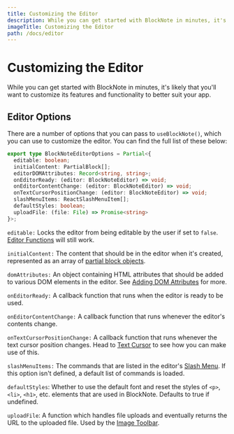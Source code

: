 ```yaml
---
title: Customizing the Editor
description: While you can get started with BlockNote in minutes, it's likely that you'll want to customize its features and functionality to better suit your app.
imageTitle: Customizing the Editor
path: /docs/editor
---
```


# Customizing the Editor

While you can get started with BlockNote in minutes, it's likely that you'll
want to customize its features and functionality to better suit your app.

## Editor Options

There are a number of options that you can pass to `useBlockNote()`, which you
can use to customize the editor. You can find the full list of these below:

```typescript
export type BlockNoteEditorOptions = Partial<{
  editable: boolean;
  initialContent: PartialBlock[];
  editorDOMAttributes: Record<string, string>;
  onEditorReady: (editor: BlockNoteEditor) => void;
  onEditorContentChange: (editor: BlockNoteEditor) => void;
  onTextCursorPositionChange: (editor: BlockNoteEditor) => void;
  slashMenuItems: ReactSlashMenuItem[];
  defaultStyles: boolean;
  uploadFile: (file: File) => Promise<string>
}>;
```

`editable:` Locks the editor from being editable by the user if set to `false`. [Editor Functions](/docs/blocks#editor-functions) will still work.

`initialContent:` The content that should be in the editor when it's created, represented as an array of [partial block objects](/docs/manipulating-blocks#partial-blocks).

`domAttributes:` An object containing HTML attributes that should be added to various DOM elements in the editor. See [Adding DOM Attributes](/docs/theming#adding-dom-attributes) for more.

`onEditorReady:` A callback function that runs when the editor is ready to be used.

`onEditorContentChange:` A callback function that runs whenever the editor's contents change.

`onTextCursorPositionChange:` A callback function that runs whenever the text cursor position changes. Head to [Text Cursor](/docs/cursor-selections#text-cursor) to see how you can make use of this.

`slashMenuItems:` The commands that are listed in the editor's [Slash Menu](/docs/slash-menu). If this option isn't defined, a default list of commands is loaded.

`defaultStyles`: Whether to use the default font and reset the styles of `<p>`, `<li>`, `<h1>`, etc. elements that are used in BlockNote. Defaults to true if undefined.

`uploadFile`: A function which handles file uploads and eventually returns the URL to the uploaded file. Used by the [Image Toolbar](/docs/image-toolbar).
